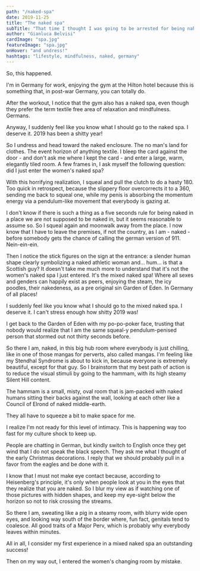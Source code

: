 ```yaml
---
path: "/naked-spa"
date: 2019-11-25
title: "The naked spa"
subTitle: "That time I thought I was going to be arrested for being naked in Germany."
author: "Gianluca Belvisi"
cardImage: "spa.jpg"
featureImage: "spa.jpg"
onHover: "and undress!"
hashtags: "lifestyle, mindfulness, naked, germany"
---
```

So, this happened.

I'm in Germany for work, enjoying the gym at the Hilton hotel because this is something that, in post-war Germany, you can totally do.

After the workout, I notice that the gym also has a naked spa, even though they prefer the term textile free area of relaxation and mindfulness. Germans.

Anyway, I suddenly feel like you know what I should go to the naked spa. I deserve it. 2019 has been a shitty year!

So I undress and head toward the naked enclosure. The no man's land for clothes. The event horizon of anything textile. I bleep the card against the door - and don't ask me where I kept the card - and enter a large, warm, elegantly tiled room. A few frames in, I ask myself the following question: did I just enter the women's naked spa?

With this horrifying realization, I squeal and pull the clutch to do a hasty 180. Too quick in retrospect, because the slippery floor overcorrects it to a 360, sending me back to squeal one, while my penis is absorbing the momentum energy via a pendulum-like movement that everybody is gazing at.

I don't know if there is such a thing as a five seconds rule for being naked in a place we are not supposed to be naked in, but it seems reasonable to assume so. So I squeal again and moonwalk away from the place. I now know that I have to leave the premises, if not the country, as I am - naked - before somebody gets the chance of calling the german version of 911. Nein-ein-ein.

Then I notice the stick figures on the sign at the entrance: a slender human shape clearly symbolizing a naked athletic woman and... hum... is that a Scottish guy? It doesn't take me much more to understand that it's not the women's naked spa I just entered. It's the mixed naked spa! Where all sexes and genders can happily exist as peers, enjoying the steam, the icy poodles, their nakedeness, as a pre original sin Garden of Eden. In Germany of all places!

I suddenly feel like you know what I should go to the mixed naked spa. I deserve it. I can't stress enough how shitty 2019 was!

I get back to the Garden of Eden with my po-po-poker face, trusting that nobody would realize that I am the same squeal-y pendulum-penised person that stormed out not thirty seconds before.

So there I am, naked, in this big hub room where everybody is just chilling, like in one of those mangas for perverts, also called mangas. I'm feeling like my Stendhal Syndrome is about to kick in, because everyone is extremely beautiful, except for that guy. So I brainstorm that my best path of action is to reduce the visual stimuli by going to the hammam, with its high steamy Silent Hill content.

The hammam is a small, misty, oval room that is jam-packed with naked humans sitting their backs against the wall, looking at each other like a Council of Elrond of naked middle-earth.

They all have to squeeze a bit to make space for me.

I realize I'm not ready for this level of intimacy. This is happening way too fast for my culture shock to keep up.

People are chatting in German, but kindly switch to English once they get wind that I do not speak the black speech. They ask me what I thought of the early Christmas decorations. I reply that we should probably pull in a favor from the eagles and be done with it.

I know that I must not make eye contact because, according to Heisenberg's principle, it's only when people look at you in the eyes that they realize that you are naked. So I blur my view as if watching one of those pictures with hidden shapes, and keep my eye-sight below the horizon so not to risk crossing the streams.

So there I am, sweating like a pig in a steamy room, with blurry wide open eyes, and looking way south of the border where, fun fact, genitals tend to coalesce. All good traits of a Major Perv, which is probably why everybody leaves within minutes.

All in all, I consider my first experience in a mixed naked spa an outstanding success!

Then on my way out, I entered the women's changing room by mistake.